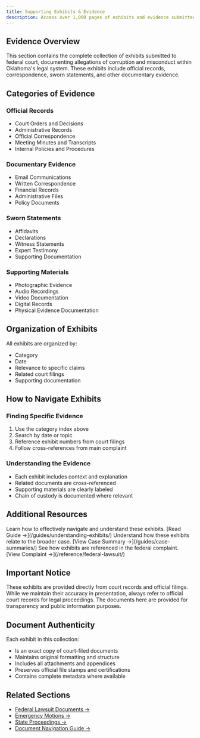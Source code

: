 ```yaml
---
title: Supporting Exhibits & Evidence
description: Access over 1,000 pages of exhibits and evidence submitted to federal court documenting corruption in Oklahoma's legal system.
---
```



## Evidence Overview

This section contains the complete collection of exhibits submitted to federal court, documenting allegations of corruption and misconduct within Oklahoma's legal system. These exhibits include official records, correspondence, sworn statements, and other documentary evidence.

## Categories of Evidence

### Official Records
- Court Orders and Decisions
- Administrative Records
- Official Correspondence
- Meeting Minutes and Transcripts
- Internal Policies and Procedures

### Documentary Evidence
- Email Communications
- Written Correspondence
- Financial Records
- Administrative Files
- Policy Documents

### Sworn Statements
- Affidavits
- Declarations
- Witness Statements
- Expert Testimony
- Supporting Documentation

### Supporting Materials
- Photographic Evidence
- Audio Recordings
- Video Documentation
- Digital Records
- Physical Evidence Documentation

## Organization of Exhibits

All exhibits are organized by:
- Category
- Date
- Relevance to specific claims
- Related court filings
- Supporting documentation

## How to Navigate Exhibits

### Finding Specific Evidence
1. Use the category index above
2. Search by date or topic
3. Reference exhibit numbers from court filings
4. Follow cross-references from main complaint

### Understanding the Evidence
- Each exhibit includes context and explanation
- Related documents are cross-referenced
- Supporting materials are clearly labeled
- Chain of custody is documented where relevant

## Additional Resources

<CardGrid>
  <Card title="Document Guide" icon="open-book">
    Learn how to effectively navigate and understand these exhibits.
    [Read Guide →](/guides/understanding-exhibits/)
  </Card>
  <Card title="Case Context" icon="document">
    Understand how these exhibits relate to the broader case.
    [View Case Summary →](/guides/case-summaries/)
  </Card>
  <Card title="Main Complaint" icon="list">
    See how exhibits are referenced in the federal complaint.
    [View Complaint →](/reference/federal-lawsuit/)
  </Card>
</CardGrid>

## Important Notice

These exhibits are provided directly from court records and official filings. While we maintain their accuracy in presentation, always refer to official court records for legal proceedings. The documents here are provided for transparency and public information purposes.

## Document Authenticity

Each exhibit in this collection:
- Is an exact copy of court-filed documents
- Maintains original formatting and structure
- Includes all attachments and appendices
- Preserves official file stamps and certifications
- Contains complete metadata where available

## Related Sections

- [Federal Lawsuit Documents →](/reference/federal-lawsuit/)
- [Emergency Motions →](/reference/emergency-motions/)
- [State Proceedings →](/reference/state-proceedings/)
- [Document Navigation Guide →](/guides/document-navigation/)
